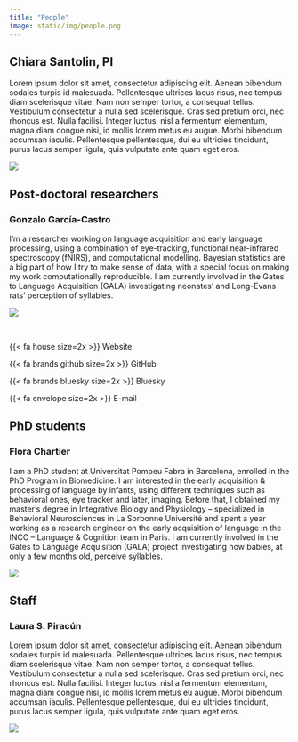 ```yaml
---
title: "People"
image: static/img/people.png
---
```



## Chiara Santolin, PI

<div class="textbox">
<div class="grid">
<div class="g-col-7">
Lorem ipsum dolor sit amet, consectetur adipiscing elit. Aenean bibendum sodales turpis id malesuada. Pellentesque ultrices lacus risus, nec tempus diam scelerisque vitae. Nam non semper tortor, a consequat tellus. Vestibulum consectetur a nulla sed scelerisque. Cras sed pretium orci, nec rhoncus est. Nulla facilisi. Integer luctus, nisl a fermentum elementum, magna diam congue nisi, id mollis lorem metus eu augue. Morbi bibendum accumsan iaculis. Pellentesque pellentesque, dui eu ultricies tincidunt, purus lacus semper ligula, quis vulputate ante quam eget eros.
</div>
<div class="g-col-5">
<img src="static/img/chiara.jpg" class="img-profile">
</div>
</div>
</div>


## Post-doctoral researchers

### Gonzalo García-Castro

<div class="textbox">
<div class="grid">
<div class="g-col-7">
I'm a researcher working on language acquisition and early language processing, using a combination of eye-tracking, functional near-infrared spectroscopy (fNIRS), and computational modelling. Bayesian statistics are a big part of how I try to make sense of data, with a special focus on making my work computationally reproducible. I am currently involved in the Gates to Language Acquisition (GALA) investigating neonates' and Long-Evans rats' perception of syllables.
</div>
<div class="g-col-5">
<img src="static/img/gonzalo.jpg" class="img-profile">
</div>
</div>
<br>
<div class="icons-bar">
<div class="grid center">
<div class="g-col-2">
{{< fa house size=2x >}}
Website
</div>
<div class="g-col-2">
{{< fa brands github size=2x >}}
GitHub
</div>
<div class="g-col-2">
{{< fa brands bluesky size=2x >}}
Bluesky
</div>
<div class="g-col-2">
{{< fa envelope size=2x >}}
E-mail
</div>
</div>
</div>
</div>


## PhD students

### Flora Chartier

<div class="textbox">
<div class="grid">
<div class="g-col-7">
I am a PhD student at Universitat Pompeu Fabra in Barcelona, enrolled in the PhD Program in Biomedicine. I am interested in the early acquisition & processing of language by infants, using different techniques such as behavioral ones, eye tracker and later, imaging. Before that, I obtained my master’s degree in Integrative Biology and Physiology – specialized in Behavioral Neurosciences in La Sorbonne Université and spent a year working as a research engineer on the early acquisition of language in the INCC – Language & Cognition team in Paris. I am currently involved in the Gates to Language Acquisition (GALA) project investigating how babies, at only a few months old, perceive syllables. 
</div>
<div class="g-col-5">
<img src="static/img/flora.jpg" class="img-profile">
</div>
</div>
</div>

## Staff

### Laura S. Piracún

<div class="textbox">
<div class="grid">
<div class="g-col-7">
Lorem ipsum dolor sit amet, consectetur adipiscing elit. Aenean bibendum sodales turpis id malesuada. Pellentesque ultrices lacus risus, nec tempus diam scelerisque vitae. Nam non semper tortor, a consequat tellus. Vestibulum consectetur a nulla sed scelerisque. Cras sed pretium orci, nec rhoncus est. Nulla facilisi. Integer luctus, nisl a fermentum elementum, magna diam congue nisi, id mollis lorem metus eu augue. Morbi bibendum accumsan iaculis. Pellentesque pellentesque, dui eu ultricies tincidunt, purus lacus semper ligula, quis vulputate ante quam eget eros.
</div>
<div class="g-col-5">
<img src="static/img/laura.jpg" class="img-profile">
</div>
</div>
</div>